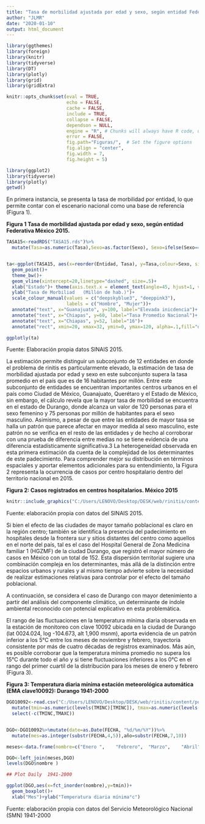 ```yaml
---
title: "Tasa de morbilidad ajustada por edad y sexo, según entidad Federativa. México 2015."
author: "JLMR"
date: "2020-01-10"
output: html_document
---
```

  
  
  
```r
library(ggthemes)
library(foreign)
library(knitr)
library(tidyverse)
library(DT)
library(plotly)
library(grid)
library(gridExtra)
```



```r
knitr::opts_chunk$set(eval = TRUE, 
                      echo = FALSE, 
                      cache = FALSE,
                      include = TRUE,
                      collapse = FALSE,
                      dependson = NULL,
                      engine = "R", # Chunks will always have R code, unless noted
                      error = FALSE,                      
                      fig.path="Figuras/",  # Set the figure options
                      fig.align = "center", 
                      fig.width = 7,
                      fig.height = 5)
```




```r
library(ggplot2)
library(tidyverse)
library(plotly)
getwd()
```


En primera instancia, se presenta la tasa de morbilidad por entidad, lo que
permite contar con el escenario nacional como una base de referencia (Figura 1).


**Figura 1 Tasa de morbilidad ajustada por edad y sexo, según entidad Federativa  México 2015.**
  
```r

TASA15<-readRDS("TASA15.rds")%>%
  mutate(Tasa=as.numeric(Tasa),Sexo=as.factor(Sexo), Sexo=ifelse(Sexo==1,"Hombre","Mujer"))


ta<-ggplot(TASA15, aes(x=reorder(Entidad, Tasa), y=Tasa,colour=Sexo, size=Tasa))+
  geom_point()+
  theme_bw()+
  geom_vline(xintercept=20,linetype="dashed", size=.5)+
  xlab("Estado")+ theme(axis.text.x = element_text(angle=45, hjust=1, vjust=1))+
  ylab("Tasa de Morbiliad   (Millón de hab.)")+
  scale_colour_manual(values = c("deepskyblue3", "deeppink3"), 
                      labels = c("Hombre", "Mujer"))+
  annotate("text", x="Guanajuato", y=100, label="Elevada inicdencia")+
  annotate("text", x="Chiapas", y=60, label="Tasa Promedio Nacional")+
  annotate("text", x="Chiapas", y=52, label="16")+
  annotate("rect", xmin=20, xmax=32, ymin=0, ymax=120, alpha=.1,fill="deeppink3")

ggplotly(ta)
```
Fuente: Elaboración propia datos SINAIS 2015.


La estimación permite distinguir un subconjunto de 12 entidades en
donde el problema de rinitis es particularmente elevado, la estimación de
tasa de morbilidad ajustada por edad y sexo en este subconjunto supera la
tasa promedio en el país que es de 16 habitantes por millón.
Entre este subconjunto de entidades se encuentran importantes centros
urbanos en el país como Ciudad de México, Guanajuato, Querétaro y el
Estado de México, sin embargo, el cálculo revela que la mayor tasa de
morbilidad se encuentra en el estado de Durango, donde alcanza un valor
de 120 personas para el sexo femenino y 75 personas por millón de habitantes para el sexo masculino.
Asimismo, a pesar de que entre las entidades de mayor tasa se halla un
patrón que parece afectar en mayor medida al sexo masculino, este patrón
no se verifica en el resto de las entidades y de hecho al corroborar con una
prueba de diferencia entre medias no se tiene evidencia de una diferencia
estadísticamente significativa.3
La heterogeneidad observada en esta primera estimación da cuenta de
la complejidad de los determinantes de este padecimiento. Para comprender mejor su distribución en términos espaciales y aportar elementos adicionales para su entendimiento, la Figura 2 representa la ocurrencia de
casos por centro hospitalario dentro del territorio nacional en 2015.

**Figura 2: Casos registrados en centros hospitalarios. México 2015**
  
```r
knitr::include_graphics("C:/Users/LENOVO/Desktop/DESK/web/rinitis/content/post/hugo-template-primer/Map_1_Rinitis_v5.jpg")
```
Fuente: elaboración propia con datos del SINAIS 2015.


Si bien el efecto de las ciudades de mayor tamaño poblacional es claro
en la región centro; también se identifica la presencia del padecimiento en
hospitales desde la frontera sur y sitios distantes del centro como aquellos
en el norte del país, tal es el caso del Hospital General de Zona Medicina
familiar 1 (HGZMF) de la ciudad Durango, que registró el mayor número
de casos en México con un total de 152.
Esta dispersión territorial sugiere una combinación compleja en los
determinantes, más allá de la distinción entre espacios urbanos y rurales
y al mismo tiempo advierte sobre la necesidad de realizar estimaciones
relativas para controlar por el efecto del tamaño poblacional.


A continuación, se considera el caso de Durango con mayor detenimiento a partir del análisis del componente climático, un determinante de
índole ambiental reconocido con potencial explicativo en esta problemática.
  
El rango de las fluctuaciones en la temperatura mínima diaria observada en la estación de monitoreo con clave 10092 ubicada en la ciudad de
Durango (lat 0024.024, log -104.673, alt 1,900 msnm), aporta evidencia de
un patrón inferior a los 5°C entre los meses de noviembre y febrero, trayectoria consistente por más de cuatro décadas de registros examinados. Más
aún, es posible corroborar que la temperatura mínima promedio no supera
los 15°C durante todo el año y si tiene fluctuaciones inferiores a los 0°C
en el rango del primer cuartil de la distribución para los meses de enero y
febrero (Figura 3).

**Figura 3: Temperatura diaria mínima estación meteorológica automática (EMA clave10092): Durango 1941-2000**
  
```r

DGO10092<-read.csv("C:/Users/LENOVO/Desktop/DESK/web/rinitis/content/post/hugo-template-primer/ema10092_base.csv")%>%
  mutate(tmin=as.numeric(levels(TMINC)[TMINC]), tmax=as.numeric(levels(TMAXC)[TMAXC]))%>%
  select(-c(TMINC,TMAXC))


DGO<-DGO10092%>%mutate(date=as.Date(FECHA, "%d/%m/%Y"))%>%
  mutate(mes=as.integer(substr(FECHA,4,5)),año=substr(FECHA,7,10))
```

```r
meses<-data.frame(nombre=c("Enero ",	"Febrero",	"Marzo",	"Abril",	"Mayo",	"Junio",	"Julio",	"Agosto",	"Septiembre",	"Octubre",	"Noviembre",	"Diciembre"),mes=seq(1, 12, by=1))
```


```r

DGO<-left_join(meses,DGO)
levels(DGO$nombre )

## Plot Daily  1941-2000

ggplot(DGO,aes(x=fct_inorder(nombre),y=tmin))+
  geom_boxplot()+
  xlab("Mes")+ylab("Temperatura diaria mínima°c")
```
Fuente: elaboración propia con datos del Servicio Meteorológico Nacional (SMN) 1941-2000

